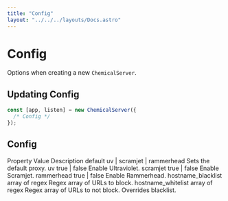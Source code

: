 ```yaml
---
title: "Config"
layout: "../../../layouts/Docs.astro"
---
```



# Config

Options when creating a new `ChemicalServer`.

## Updating Config

```js
const [app, listen] = new ChemicalServer({
  /* Config */
});
```

## Config

<Table className="not-prose">
  <TableHeader>
    <TableRow>
      <TableHead>Property</TableHead>
      <TableHead>Value</TableHead>
      <TableHead className="text-right">Description</TableHead>
    </TableRow>
  </TableHeader>
  <TableBody>
    <TableRow>
      <TableCell>default</TableCell>
      <TableCell>uv | scramjet | rammerhead</TableCell>
      <TableCell className="text-right">Sets the default proxy.</TableCell>
    </TableRow>
    <TableRow>
      <TableCell>uv</TableCell>
      <TableCell>true | false</TableCell>
      <TableCell className="text-right">Enable Ultraviolet.</TableCell>
    </TableRow>
    <TableRow>
      <TableCell>scramjet</TableCell>
      <TableCell>true | false</TableCell>
      <TableCell className="text-right">Enable Scramjet.</TableCell>
    </TableRow>
    <TableRow>
      <TableCell>rammerhead</TableCell>
      <TableCell>true | false</TableCell>
      <TableCell className="text-right">Enable Rammerhead.</TableCell>
    </TableRow>
    <TableRow>
      <TableCell>hostname_blacklist</TableCell>
      <TableCell>array of regex</TableCell>
      <TableCell className="text-right">Regex array of URLs to block.</TableCell>
    </TableRow>
    <TableRow>
      <TableCell>hostname_whitelist</TableCell>
      <TableCell>array of regex</TableCell>
      <TableCell className="text-right">Regex array of URLs to not block. Overrides blacklist.</TableCell>
    </TableRow>
  </TableBody>
</Table>
